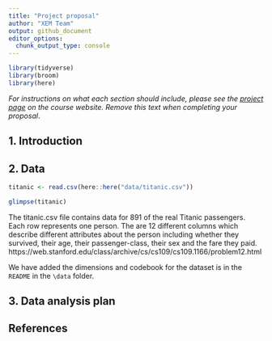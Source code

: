 ```yaml
---
title: "Project proposal"
author: "XEM Team"
output: github_document
editor_options: 
  chunk_output_type: console
---
```


```r
library(tidyverse)
library(broom)
library(here)

```

*For instructions on what each section should include, please see the [project page](https://idsed.digital/assessments/project/#proposal) on the course website. Remove this text when completing your proposal*.

## 1. Introduction


## 2. Data

```r
titanic <- read.csv(here::here("data/titanic.csv"))

glimpse(titanic)
```

The titanic.csv file contains data for 891 of the real Titanic passengers. Each row represents one person. The are 12 different columns which describe different attributes about the person including whether they survived, their age, their passenger-class, their sex and the fare they paid. https://web.stanford.edu/class/archive/cs/cs109/cs109.1166/problem12.html  

We have added the dimensions and codebook for the dataset is in the `README` in the `\data` folder. 

## 3. Data analysis plan


## References


